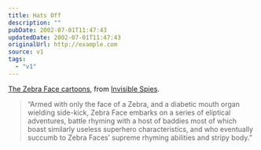 ```yaml
---
title: Hats Off
description: ""
pubDate: 2002-07-01T11:47:43
updatedDate: 2002-07-01T11:47:43
originalUrl: http://example.com
source: v1
tags:
  - "v1"
---
```


[The Zebra Face cartoons][1], from [Invisible Spies][2].

> &#8220;Armed with only the face of a Zebra, and a diabetic mouth organ wielding side-kick, Zebra Face embarks on a series of eliptical adventures, battle rhyming with a host of baddies most of which boast similarly useless superhero characteristics, and who eventually succumb to Zebra Faces&#8217; supreme rhyming abilities and stripy body.&#8221;

[1]: http://www.invisiblespies.com/zebraface/zebintro.html
[2]: http://www.invisiblespies.com/ "Invisible Spies Records"
